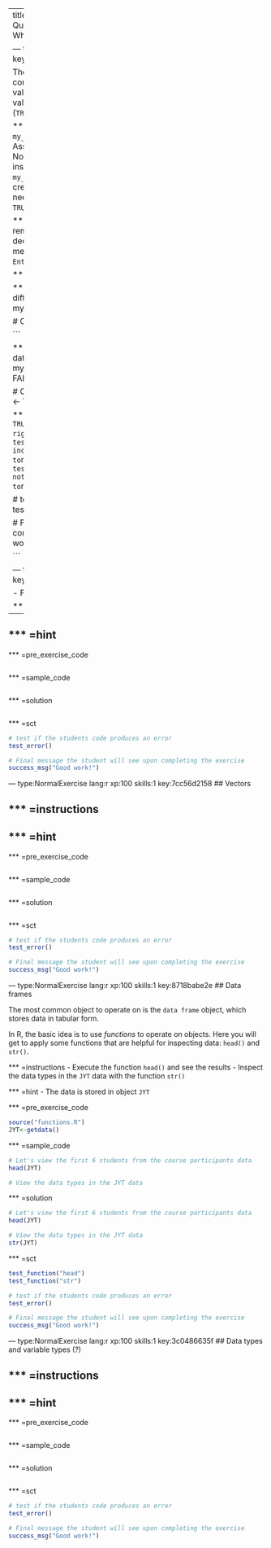 ---
title       : Data types and variable types
description : Quick overview to R data and variable types. What are the objects? You are the subject.

--- type:NormalExercise lang:r xp:100 skills:1 key:e4360dcfec
## Data types in R (1)

There are different data types in R. The most commonly used are
- Numbers and decimal values are called numeric
- Text or character values are called characters
- Boolean values (`TRUE` or `FALSE`) are called logical

*** =instructions
- Create character object `my_initials` by assigning your initials in it.
- Assign the number 10.5 in `my_numeric_object`. Note that the decimal separator in R is dot instead of comma. 
- Create the object `my_boolean` by executing the line. Note that when creating boolean values, no quotation marks are needed.
- Change the value of `my_boolean` to `TRUE`
- str()?

*** =hint
- When creating a character object, remember to use quotation marks.
- Dot is the decimal mark in R:  `2.5` is decimal number but `2,5` means a different thing!
- Remember that `Ctrl + Enter` executes a single row.

*** =pre_exercise_code
```r
```

*** =sample_code
```r
# Create objects with different data types
my_initials <-
my_numeric_object <-
my_boolean <- FALSE

# Change the value of my_boolean to TRUE


```

*** =solution
```r
# Create objects with different data types
my_initials <- "E.K."
my_numeric_object <- 10.5
my_boolean <- FALSE

# Change the value of my_boolean
my_boolean <- TRUE
```

*** =sct
```r
test_student_typed("my_boolean<-TRUE", not_typed_msg="Something is not quite right with `my_boolean`.")
test_object("my_initials", eval=FALSE, incorrect_msg = "Did you assign your initials to `my_initials`?")
test_student_typed("my_numeric_object<-10.5", not_typed_msg="Did you assign correct value to  `my_numeric`?")

# test if the students code produces an error
test_error()

# Final message the student will see upon completing the exercise
success_msg("Good work!")

```

--- type:NormalExercise lang:r xp:100 skills:1 key:9ee1ba578e
## Data types in R (2)

- Factors and `cut()`

*** =instructions
- 

*** =hint
- 

*** =pre_exercise_code
```r
```

*** =sample_code
```r
```

*** =solution
```r
```

*** =sct
```r
# test if the students code produces an error
test_error()

# Final message the student will see upon completing the exercise
success_msg("Good work!")

```

--- type:NormalExercise lang:r xp:100 skills:1 key:7cc56d2158
## Vectors


*** =instructions
- 

*** =hint
- 

*** =pre_exercise_code
```r
```

*** =sample_code
```r
```

*** =solution
```r
```

*** =sct
```r
# test if the students code produces an error
test_error()

# Final message the student will see upon completing the exercise
success_msg("Good work!")

```

--- type:NormalExercise lang:r xp:100 skills:1 key:8718babe2e
## Data frames

The most common object to operate on is the `data frame` object, which stores data in tabular form.

In R, the basic idea is to use *functions* to operate on objects. Here you will get to apply some functions that are helpful for inspecting data: `head()` and `str()`.

*** =instructions
- Execute the function `head()` and see the results
- Inspect the data types in the `JYT` data with the function `str()`

*** =hint
- The data is stored in object `JYT`

*** =pre_exercise_code
```r
source("functions.R")
JYT<-getdata()
```

*** =sample_code
```r
# Let's view the first 6 students from the course participants data
head(JYT)

# View the data types in the JYT data


```

*** =solution
```r
# Let's view the first 6 students from the course participants data
head(JYT)

# View the data types in the JYT data
str(JYT)
```

*** =sct
```r
test_function("head")
test_function("str")

# test if the students code produces an error
test_error()

# Final message the student will see upon completing the exercise
success_msg("Good work!")

```

--- type:NormalExercise lang:r xp:100 skills:1 key:3c0486635f
## Data types and variable types (?)

*** =instructions
- 

*** =hint
- 

*** =pre_exercise_code
```r
```

*** =sample_code
```r
```

*** =solution
```r
```

*** =sct
```r
# test if the students code produces an error
test_error()

# Final message the student will see upon completing the exercise
success_msg("Good work!")

```


